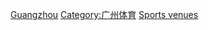 {{Catnav|頁面分類|...|各國體育|中国体育|中国大陆体育场地}}

[[Category:广东体育场馆|Guangzhou]]
[[Category:广州体育|Category:广州体育]]
[[Category:广州建筑物|Sports venues]]